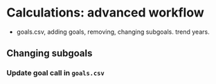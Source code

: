 # Calculations: advanced workflow {#calcs-advanced}


- goals.csv, adding goals, removing, changing subgoals. trend years. 

## Changing subgoals 

### Update goal call in `goals.csv`

<!---TODISCUSS: maybe this detail should go somewhere else and then just referenced here? Because will also need this information referenced in the ## Removing Goals and ## Changing Subgoals sections --->

<!--- NOTE: this is where we'll talk about adding/removing goals/subgoals, and goals.csv. First will talk to Mel about goals.csv's future: maybe having them just written in functions.r, and have ohicore pull from that to make a full list --->

<!---
`goals.csv` in the `conf` folder provides input information for `functions.r`, particularly about function calls. These are indicated by two columns: *preindex_function* (functions for all goals that do not have sub-goals, and functions for all sub-goals) and *postindex_function* (functions for goals with sub-goals).

In the `preindex_fuction`, you could specify variables such as _status_year_ and _trend_year_, which you can call in your goal function. Note that it is not necessary to specify those variables. If you do not use them in your function as in the CS example, you could delete those variables in `preindex_function`.


_Changing goal weights will be done here by editing the value in the *weight* column. Weights do not need to be 0-1 or add up to 10; weights will be scaled as a proportion of the number of goals assessed. The ten goals are weighted equally by default._


![](https://docs.google.com/drawings/d/17BgYSw2sHbZvHNjUqBlTG-kCOAAn7o6a65O37s0S_es/pub?h=500)

![](https://docs.google.com/drawings/d/1o2wtJ9KCPDyGPH9Y4unmALG6BlxX9lmJ_PakDDiQrLo/pub?h=500)


--->

